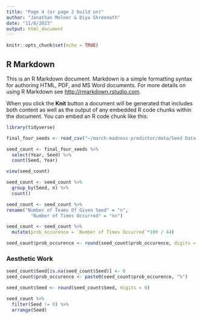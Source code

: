 ```yaml
---
title: "Page 4 (or page 2 build on)"
author: "Jonathan Molner & Diya Shreenath"
date: "11/8/2023"
output: html_document
---
```


```r
knitr::opts_chunk$set(echo = TRUE)
```

## R Markdown

This is an R Markdown document. Markdown is a simple formatting syntax for authoring HTML, PDF, and MS Word documents. For more details on using R Markdown see <http://rmarkdown.rstudio.com>.

When you click the **Knit** button a document will be generated that includes both content as well as the output of any embedded R code chunks within the document. You can embed an R code chunk like this:


```r
library(tidyverse)
```

```r
final_four_seeds <- read_csv("~/march-madness-predictor/data/Seed Data.csv")
```

```r
seed_count <- final_four_seeds %>%
  select(Year, Seed) %>%
  count(Seed, Year)
```

```r
view(seed_count)
```

```r
seed_count <- seed_count %>%
  group_by(Seed, n) %>%
  count()
```

```r
seed_count <- seed_count %>%
rename("Number of Teams Of Given Seed" = "n",
         "Number of Times Occurred" = "nn")
```

```r
seed_count <- seed_count %>%
  mutate(prob_occurence = `Number of Times Occurred`*100 / 44)
```

```r
seed_count$prob_occurence <- round(seed_count$prob_occurence, digits = 0)
```



### Aesthetic Work
```r
seed_count$Seed[is.na(seed_count$Seed)] <- 0
seed_count$prob_occurence <- paste0(seed_count$prob_occurence, "%")
```

```r
seed_count$Seed <- round(seed_count$Seed, digits = 0)
```


```r
seed_count %>%
  filter(Seed != 0) %>%
  arrange(Seed)
```



